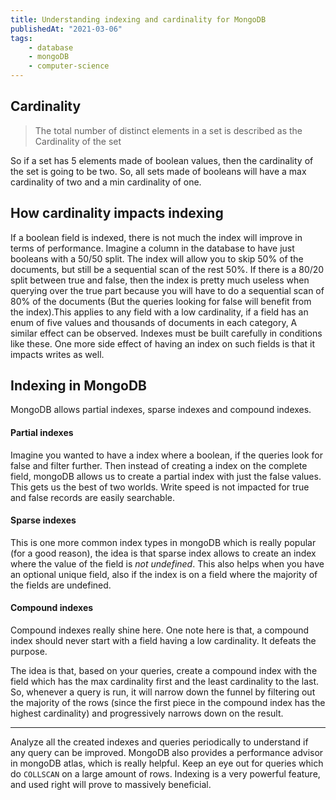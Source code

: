 ```yaml
---
title: Understanding indexing and cardinality for MongoDB
publishedAt: "2021-03-06"
tags:
    - database
    - mongoDB
    - computer-science
---
```


## Cardinality

> The total number of distinct elements in a set is described as the Cardinality of the set

So if a set has 5 elements made of boolean values, then the cardinality of the set is going to be two. So, all sets
made of booleans will have a max cardinality of two and a min cardinality of one.

## How cardinality impacts indexing

If a boolean field is indexed, there is not much the index will improve in terms of performance. Imagine a column in
the database to have just booleans with a 50/50 split. The index will allow you to skip 50% of the documents, but still
be a sequential scan of the rest 50%. If there is a 80/20 split between true and false, then the index is pretty much
useless when querying over the true part because you will have to do a sequential scan of 80% of the documents (But the
queries looking for false will benefit from the index).This applies to any field with a low cardinality, if a field has
an enum of five values and thousands of documents in each category, A similar effect can be observed. Indexes must be
built carefully in conditions like these. One more side effect of having an index on such fields is that it impacts
writes as well.

## Indexing in MongoDB

MongoDB allows partial indexes, sparse indexes and compound indexes.

#### Partial indexes

Imagine you wanted to have a index where a boolean, if the queries look for false and filter further. Then instead of
creating a index on the complete field, mongoDB allows us to create a partial index with just the false values. This
gets us the best of two worlds. Write speed is not impacted for true and false records are easily searchable.

#### Sparse indexes

This is one more common index types in mongoDB which is really popular (for a good reason), the idea is that sparse
index allows to create an index where the value of the field is _not undefined_. This also helps when you have an
optional unique field, also if the index is on a field where the majority of the fields are undefined.

#### Compound indexes

Compound indexes really shine here. One note here is that, a compound index should never start with a field having a
low cardinality. It defeats the purpose.

The idea is that, based on your queries, create a compound index with the field which has the max cardinality first and
the least cardinality to the last. So, whenever a query is run, it will narrow down the funnel by filtering out the
majority of the rows (since the first piece in the compound index has the highest cardinality) and progressively narrows
down on the result.

---

Analyze all the created indexes and queries periodically to understand if any query can be improved. MongoDB also
provides a performance advisor in mongoDB atlas, which is really helpful. Keep an eye out for queries which do
`COLLSCAN` on a large amount of rows. Indexing is a very powerful feature, and used right will prove to massively
beneficial.
